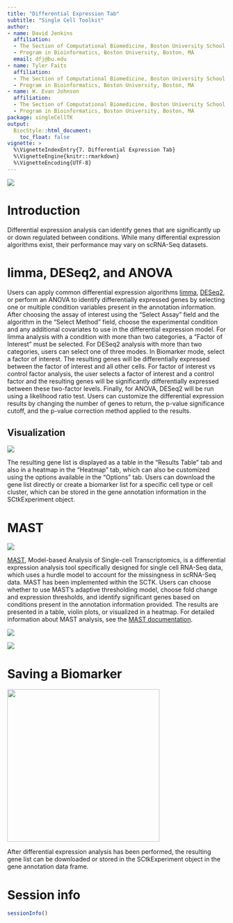 ```yaml
---
title: "Differential Expression Tab"
subtitle: "Single Cell Toolkit"
author:
- name: David Jenkins
  affiliation: 
  - The Section of Computational Biomedicine, Boston University School of Medicine, Boston, MA
  - Program in Bioinformatics, Boston University, Boston, MA
  email: dfj@bu.edu
- name: Tyler Faits
  affiliation: 
  - The Section of Computational Biomedicine, Boston University School of Medicine, Boston, MA
  - Program in Bioinformatics, Boston University, Boston, MA
- name: W. Evan Johnson
  affiliation: 
  - The Section of Computational Biomedicine, Boston University School of Medicine, Boston, MA
  - Program in Bioinformatics, Boston University, Boston, MA
package: singleCellTK
output: 
  BiocStyle::html_document:
    toc_float: false
vignette: >
  %\VignetteIndexEntry{7. Differential Expression Tab}
  %\VignetteEngine{knitr::rmarkdown}
  %\VignetteEncoding{UTF-8}
---
```


![](https://imgur.com/F0wG77W.png)

# Introduction

Differential expression analysis can identify genes that are significantly up or
down regulated between conditions. While many differential expression algorithms
exist, their performance may vary on scRNA-Seq datasets.

# limma, DESeq2, and ANOVA

Users can apply common differential expression algorithms
[limma](https://bioconductor.org/packages/release/bioc/html/limma.html),
[DESeq2](https://bioconductor.org/packages/release/bioc/html/DESeq2.html), or
perform an ANOVA to identify differentially expressed genes by selecting one or
multiple condition variables present in the annotation information. After
choosing the assay of interest using the "Select Assay" field and the algorithm
in the "Select Method" field, choose the experimental condition and any
additional covariates to use in the differential expression model. For limma
analysis with a condition with more than two categories, a "Factor of Interest"
must be selected. For DESeq2 analysis with more than two categories, users can
select one of three modes. In Biomarker mode, select a factor of interest. The
resulting genes will be differentially expressed between the factor of interest
and all other cells. For factor of interest vs control factor analysis, the user
selects a factor of interest and a control factor and the resulting genes will
be significantly differentially expressed between these two-factor levels.
Finally, for ANOVA, DESeq2 will be run using a likelihood ratio test. Users can
customize the differential expression results by changing the number of genes to
return, the p-value significance cutoff, and the p-value correction method
applied to the results. 

## Visualization

![](https://imgur.com/v9hEOv1.png)

The resulting gene list is displayed as a table in the "Results Table" tab and
also in a heatmap in the "Heatmap" tab, which can also be customized using the
options available in the "Options" tab. Users can download the gene list
directly or create a biomarker list for a specific cell type or cell cluster,
which can be stored in the gene annotation information in the SCtkExperiment
object.



# MAST

![](https://imgur.com/78hGZ96.png)

[MAST](https://www.bioconductor.org/packages/release/bioc/html/MAST.html),
Model-based Analysis of Single-cell Transcriptomics, is a differential
expression analysis tool specifically designed for single cell RNA-Seq data,
which uses a hurdle model to account for the missingness in scRNA-Seq data.
MAST has been implemented within the SCTK. Users can choose whether to use
MAST’s adaptive thresholding model, choose fold change and expression
thresholds, and identify significant genes based on conditions present in the
annotation information provided. The results are presented in a table, violin
plots, or visualized in a heatmap. For detailed information about MAST analysis,
see the [MAST documentation](https://www.bioconductor.org/packages/release/bioc/html/MAST.html).

![](https://imgur.com/MjRl0MN.png)

![](https://imgur.com/VhfMnzS.png)

# Saving a Biomarker

<img src="https://imgur.com/ErIRBDH.png" width="350">

After differential expression analysis has been performed, the resulting gene
list can be downloaded or stored in the SCtkExperiment object in the gene
annotation data frame.

# Session info {.unnumbered}

```r
sessionInfo()
```
